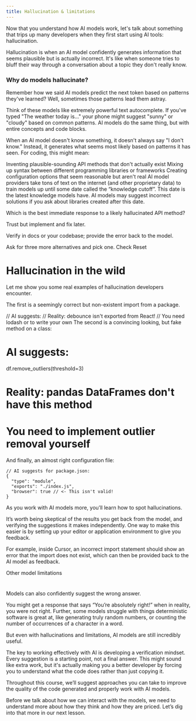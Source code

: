 ```yaml
---
title: Hallucination & limitations
---
```



<MuxPlayer playbackId="02wh02ooZ7rYVqi00SiwdyNh00Z8EcsY02q00ibGgfgMpXZHc" />

Now that you understand how AI models work, let's talk about something that trips up many developers when they first start using AI tools: hallucination.

Hallucination is when an AI model confidently generates information that seems plausible but is actually incorrect. It's like when someone tries to bluff their way through a conversation about a topic they don't really know.

### Why do models hallucinate?


Remember how we said AI models predict the next token based on patterns they've learned? Well, sometimes those patterns lead them astray.

Think of these models like extremely powerful text autocomplete. If you've typed "The weather today is..." your phone might suggest "sunny" or "cloudy" based on common patterns. AI models do the same thing, but with entire concepts and code blocks.

When an AI model doesn't know something, it doesn't always say "I don't know." Instead, it generates what seems most likely based on patterns it has seen. For coding, this might mean:

Inventing plausible-sounding API methods that don't actually exist
Mixing up syntax between different programming libraries or frameworks
Creating configuration options that seem reasonable but aren't real
AI model providers take tons of text on the internet (and other proprietary data) to train models up until some date called the “knowledge cutoff”. This date is the latest knowledge models have. AI models may suggest incorrect solutions if you ask about libraries created after this date.

Which is the best immediate response to a likely hallucinated API method?

Trust but implement and fix later.

Verify in docs or your codebase; provide the error back to the model.

Ask for three more alternatives and pick one.
Check
Reset

# Hallucination in the wild


Let me show you some real examples of hallucination developers encounter.

The first is a seemingly correct but non-existent import from a package.


// AI suggests:
// Reality: debounce isn't exported from React!
// You need lodash or to write your own
The second is a convincing looking, but fake method on a class:


# AI suggests:
df.remove_outliers(threshold=3)
# Reality: pandas DataFrames don't have this method
# You need to implement outlier removal yourself
And finally, an almost right configuration file:

```
// AI suggests for package.json:
{
  "type": "module",
  "exports": "./index.js",
  "browser": true // <- This isn't valid!
}
```

As you work with AI models more, you’ll learn how to spot hallucinations.

It’s worth being skeptical of the results you get back from the model, and verifying the suggestions it makes independently. One way to make this easier is by setting up your editor or application environment to give you feedback.

For example, inside Cursor, an incorrect import statement should show an error that the import does not exist, which can then be provided back to the AI model as feedback.

Other model limitations
#

Models can also confidently suggest the wrong answer.

You might get a response that says “You’re absolutely right!” when in reality, you were not right. Further, some models struggle with things deterministic software is great at, like generating truly random numbers, or counting the number of occurrences of a character in a word.

But even with hallucinations and limitations, AI models are still incredibly useful.

The key to working effectively with AI is developing a verification mindset. Every suggestion is a starting point, not a final answer. This might sound like extra work, but it's actually making you a better developer by forcing you to understand what the code does rather than just copying it.

Throughout this course, we’ll suggest approaches you can take to improve the quality of the code generated and properly work with AI models.

Before we talk about how we can interact with the models, we need to understand more about how they think and how they are priced. Let’s dig into that more in our next lesson.
